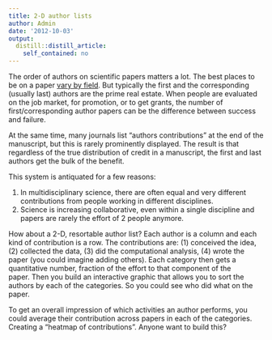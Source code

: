 ```yaml
---
title: 2-D author lists
author: Admin
date: '2012-10-03'
output:
  distill::distill_article:
    self_contained: no
---
```


The order of authors on scientific papers matters a lot. The best places to be on a paper <a href="http://simplystatistics.org/post/11314293165/authorship-conventions" target="_blank">vary by field</a>. But typically the first and the corresponding (usually last) authors are the prime real estate. When people are evaluated on the job market, for promotion, or to get grants, the number of first/corresponding author papers can be the difference between success and failure. 

At the same time, many journals list &#8220;authors contributions&#8221; at the end of the manuscript, but this is rarely prominently displayed. The result is that regardless of the true distribution of credit in a manuscript, the first and last authors get the bulk of the benefit. 

This system is antiquated for a few reasons:

  1. In multidisciplinary science, there are often equal and very different contributions from people working in different disciplines. 
  2. Science is increasing collaborative, even within a single discipline and papers are rarely the effort of 2 people anymore. 

How about a 2-D, resortable author list? Each author is a column and each kind of contribution is a row. The contributions are: (1) conceived the idea, (2) collected the data, (3) did the computational analysis, (4) wrote the paper (you could imagine adding others). Each category then gets a quantitative number, fraction of the effort to that component of the paper. Then you build an interactive graphic that allows you to sort the authors by each of the categories. So you could see who did what on the paper. 

To get an overall impression of which activities an author performs, you could average their contribution across papers in each of the categories. Creating a &#8220;heatmap of contributions&#8221;. Anyone want to build this? 
